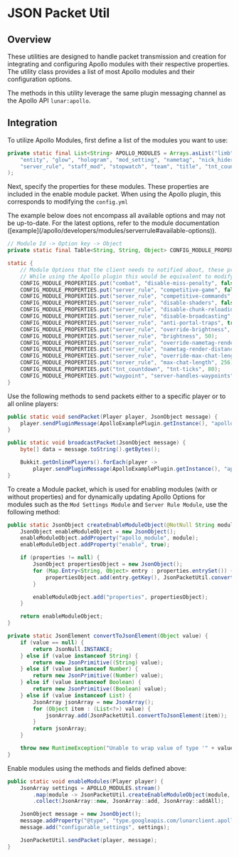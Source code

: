 
# JSON Packet Util

## Overview

These utilities are designed to handle packet transmission and creation for integrating and configuring Apollo modules with their respective properties. The utility class provides a list of most Apollo modules and their configuration options.

The methods in this utility leverage the same plugin messaging channel as the Apollo API `lunar:apollo`.

## Integration

To utilize Apollo Modules, first define a list of the modules you want to use:

```java
private static final List<String> APOLLO_MODULES = Arrays.asList("limb", "beam", "border", "chat", "colored_fire", "combat", "cooldown",
    "entity", "glow", "hologram", "mod_setting", "nametag", "nick_hider", "notification", "packet_enrichment", "rich_presence",
    "server_rule", "staff_mod", "stopwatch", "team", "title", "tnt_countdown", "transfer", "vignette", "waypoint"
);
```

Next, specify the properties for these modules. These properties are included in the enable module packet. When using the Apollo plugin, this corresponds to modifying the `config.yml`

<Callout type="warning" emoji="⚠️">
  The example below does not encompass all available options and may not be up-to-date.
  For the latest options, refer to the module documentation ([example](/apollo/developers/modules/serverrule#available-options)).
</Callout>

```java
// Module Id -> Option key -> Object
private static final Table<String, String, Object> CONFIG_MODULE_PROPERTIES = HashBasedTable.create();

static {
    // Module Options that the client needs to notified about, these properties are sent with the enable module packet
    // While using the Apollo plugin this would be equivalent to modifying the config.yml
    CONFIG_MODULE_PROPERTIES.put("combat", "disable-miss-penalty", false);
    CONFIG_MODULE_PROPERTIES.put("server_rule", "competitive-game", false);
    CONFIG_MODULE_PROPERTIES.put("server_rule", "competitive-commands", Arrays.asList("/server", "/servers", "/hub"));
    CONFIG_MODULE_PROPERTIES.put("server_rule", "disable-shaders", false);
    CONFIG_MODULE_PROPERTIES.put("server_rule", "disable-chunk-reloading", false);
    CONFIG_MODULE_PROPERTIES.put("server_rule", "disable-broadcasting", false);
    CONFIG_MODULE_PROPERTIES.put("server_rule", "anti-portal-traps", true);
    CONFIG_MODULE_PROPERTIES.put("server_rule", "override-brightness", false);
    CONFIG_MODULE_PROPERTIES.put("server_rule", "brightness", 50);
    CONFIG_MODULE_PROPERTIES.put("server_rule", "override-nametag-render-distance", false);
    CONFIG_MODULE_PROPERTIES.put("server_rule", "nametag-render-distance", 64);
    CONFIG_MODULE_PROPERTIES.put("server_rule", "override-max-chat-length", false);
    CONFIG_MODULE_PROPERTIES.put("server_rule", "max-chat-length", 256);
    CONFIG_MODULE_PROPERTIES.put("tnt_countdown", "tnt-ticks", 80);
    CONFIG_MODULE_PROPERTIES.put("waypoint", "server-handles-waypoints", false);
}
```

Use the following methods to send packets either to a specific player or to all online players:

```java
public static void sendPacket(Player player, JsonObject message) {
    player.sendPluginMessage(ApolloExamplePlugin.getInstance(), "apollo:json", message.toString().getBytes());
}

public static void broadcastPacket(JsonObject message) {
    byte[] data = message.toString().getBytes();

    Bukkit.getOnlinePlayers().forEach(player ->
        player.sendPluginMessage(ApolloExamplePlugin.getInstance(), "apollo:json", data));
}
```

To create a Module packet, which is used for enabling modules (with or without properties) and for dynamically updating Apollo Options for modules such as the `Mod Settings Module` and `Server Rule Module`, use the following method:

```java
public static JsonObject createEnableModuleObject(@NotNull String module, Map<String, Object> properties) {
    JsonObject enableModuleObject = new JsonObject();
    enableModuleObject.addProperty("apollo_module", module);
    enableModuleObject.addProperty("enable", true);

    if (properties != null) {
        JsonObject propertiesObject = new JsonObject();
        for (Map.Entry<String, Object> entry : properties.entrySet()) {
            propertiesObject.add(entry.getKey(), JsonPacketUtil.convertToJsonElement(entry.getValue()));
        }

        enableModuleObject.add("properties", propertiesObject);
    }

    return enableModuleObject;
}

private static JsonElement convertToJsonElement(Object value) {
    if (value == null) {
        return JsonNull.INSTANCE;
    } else if (value instanceof String) {
        return new JsonPrimitive((String) value);
    } else if (value instanceof Number) {
        return new JsonPrimitive((Number) value);
    } else if (value instanceof Boolean) {
        return new JsonPrimitive((Boolean) value);
    } else if (value instanceof List) {
        JsonArray jsonArray = new JsonArray();
        for (Object item : (List<?>) value) {
            jsonArray.add(JsonPacketUtil.convertToJsonElement(item));
        }
        return jsonArray;
    }

    throw new RuntimeException("Unable to wrap value of type '" + value.getClass().getSimpleName() + "'!");
}
```

Enable modules using the methods and fields defined above:

```java
public static void enableModules(Player player) {
    JsonArray settings = APOLLO_MODULES.stream()
        .map(module -> JsonPacketUtil.createEnableModuleObject(module, CONFIG_MODULE_PROPERTIES.row(module)))
        .collect(JsonArray::new, JsonArray::add, JsonArray::addAll);

    JsonObject message = new JsonObject();
    message.addProperty("@type", "type.googleapis.com/lunarclient.apollo.configurable.v1.OverrideConfigurableSettingsMessage");
    message.add("configurable_settings", settings);

    JsonPacketUtil.sendPacket(player, message);
}
```
